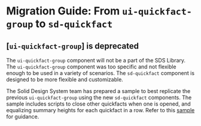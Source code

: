
<Meta title="Docs/Migration/ui-quickfact-group" />

# Migration Guide: From `ui-quickfact-group` to `sd-quickfact`

## [`ui-quickfact-group`] is deprecated

The `ui-quickfact-group` component will not be a part of the SDS Library. The `ui-quickfact-group` component was too specific and not flexible enough to be used in a variety of scenarios. The `sd-quickfact` component is designed to be more flexible and customizable.

The Solid Design System team has prepared a sample to best replicate the previous `ui-quickfact-group` using the new `sd-quickfact` components. The sample includes scripts to close other quickfacts when one is opened, and equalizing summary heights for each quickfact in a row.
Refer to this [sample](https://solid-design-system.fe.union-investment.de/docs/?path=/docs/components-sd-quickfact--docs#sample%3A%20grouping) for guidance.
